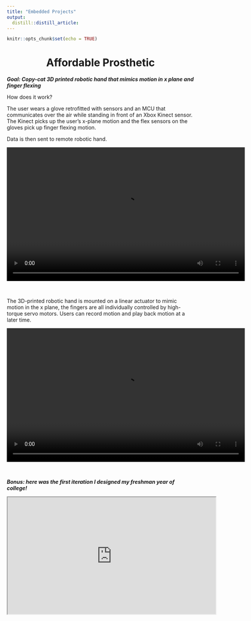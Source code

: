 ```yaml
---
title: "Embedded Projects"
output:
  distill::distill_article:
---
```


```r
knitr::opts_chunk$set(echo = TRUE)
```

# Affordable Prosthetic {style="text-align:center;"}

***Goal: Copy-cat 3D printed robotic hand that mimics motion in x plane and finger flexing***

How does it work?

The user wears a glove retrofitted with sensors and an MCU that communicates over the air while standing in front of an Xbox Kinect sensor. The Kinect picks up the user’s x-plane motion and the flex sensors on the gloves pick up finger flexing motion. 

Data is then sent to remote robotic hand.

<video width="640" height="360" controls>
  <source src="assets/ap2.mov" type="video/mp4">
</video>

<br> 

The 3D-printed robotic hand is mounted on a linear actuator to mimic motion in the x plane, the fingers are all individually controlled by high-torque servo motors. Users can record motion and play back motion at a later time. 

<video width="640" height="360" controls>
  <source src="assets/ap1.mov" type="video/mp4">
</video>

<br> 

***Bonus: here was the first iteration I designed my freshman year of college!***

<iframe width="560" height="315" src="https://www.youtube.com/embed/-hkRgjui40k?si=uhlQMWavIvCL7H2R" data-external= "1" > </iframe>